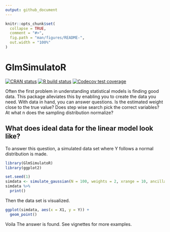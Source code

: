 ```yaml
---
output: github_document
---
```


<!-- README.md is generated from README.Rmd. Please edit that file -->

```r
knitr::opts_chunk$set(
  collapse = TRUE,
  comment = "#>",
  fig.path = "man/figures/README-",
  out.width = "100%"
)
```
# GlmSimulatoR
 
<!-- badges: start -->
[![CRAN status](https://www.r-pkg.org/badges/version/GlmSimulatoR)](https://cran.r-project.org/package=GlmSimulatoR)
[![R build status](https://github.com/gmcmacran/GlmSimulatoR/workflows/R-CMD-check/badge.svg)](https://github.com/gmcmacran/GlmSimulatoR/actions)
[![Codecov test coverage](https://codecov.io/gh/gmcmacran/GlmSimulatoR/branch/master/graph/badge.svg)](https://codecov.io/gh/gmcmacran/GlmSimulatoR?branch=master)
<!-- badges: end -->

Often the first problem in understanding statistical models is finding good data. This package alleviates this by enabling you to create the data you need. With data in hand, you can answer questions. Is the estimated weight close to the true value? Does step wise search pick the correct variables? At what n does the sampling distribution normalize?

## What does ideal data for the linear model look like?

To answer this question, a simulated data set where Y follows a normal distribution is made.

```r
library(GlmSimulatoR)
library(ggplot2)

set.seed(1)
simdata <- simulate_gaussian(N = 100, weights = 2, xrange = 10, ancillary = 1) #GlmSimulatoR function
simdata %>% 
  print()
```

Then the data set is visualized.

```r
ggplot(simdata, aes(x = X1, y = Y)) + 
  geom_point()
```

Voila The answer is found. See vignettes for more examples.
